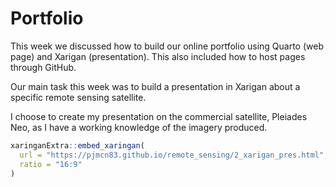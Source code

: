 # Portfolio {#portfolio}

This week we discussed how to build our online portfolio using Quarto (web page) and Xarigan (presentation). This also included how to host pages through GitHub.

Our main task this week was to build a presentation in Xarigan about a specific remote sensing satellite.

I choose to create my presentation on the commercial satellite, Pleiades Neo, as I have a working knowledge of the imagery produced.

```r
xaringanExtra::embed_xaringan(
  url = "https://pjmcn83.github.io/remote_sensing/2_xarigan_pres.html",
  ratio = "16:9"
)
```
